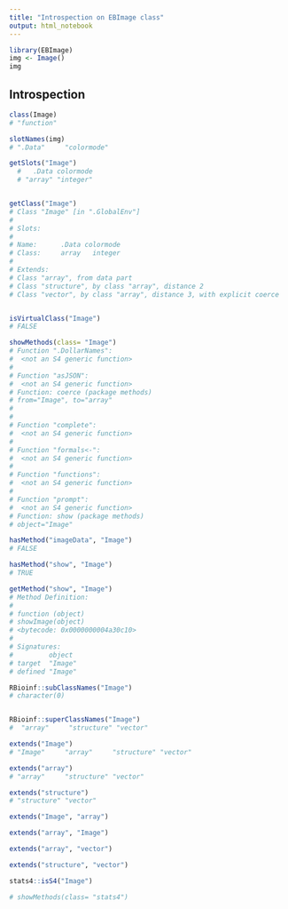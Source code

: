 ```yaml
---
title: "Introspection on EBImage class"
output: html_notebook
---
```



```r
library(EBImage)
img <- Image()
img
```


## Introspection

```r
class(Image)
# "function"

slotNames(img)
# ".Data"     "colormode"

getSlots("Image")
  #   .Data colormode 
  # "array" "integer" 


getClass("Image")
# Class "Image" [in ".GlobalEnv"]
# 
# Slots:
#                           
# Name:      .Data colormode
# Class:     array   integer
# 
# Extends: 
# Class "array", from data part
# Class "structure", by class "array", distance 2
# Class "vector", by class "array", distance 3, with explicit coerce


isVirtualClass("Image")
# FALSE

```

```r
showMethods(class= "Image") 
# Function ".DollarNames":
#  <not an S4 generic function>
# 
# Function "asJSON":
#  <not an S4 generic function>
# Function: coerce (package methods)
# from="Image", to="array"
# 
# 
# Function "complete":
#  <not an S4 generic function>
# 
# Function "formals<-":
#  <not an S4 generic function>
# 
# Function "functions":
#  <not an S4 generic function>
# 
# Function "prompt":
#  <not an S4 generic function>
# Function: show (package methods)
# object="Image"
```


```r
hasMethod("imageData", "Image")
# FALSE

hasMethod("show", "Image")
# TRUE

getMethod("show", "Image")
# Method Definition:
# 
# function (object) 
# showImage(object)
# <bytecode: 0x0000000004a30c10>
# 
# Signatures:
#         object 
# target  "Image"
# defined "Image"
```

```r
RBioinf::subClassNames("Image")
# character(0)


RBioinf::superClassNames("Image")
#  "array"     "structure" "vector"   
```

```r
extends("Image")
# "Image"     "array"     "structure" "vector"  

extends("array")
# "array"     "structure" "vector"  

extends("structure")
# "structure" "vector" 
```

```r
extends("Image", "array")

extends("array", "Image")

extends("array", "vector")

extends("structure", "vector")
```


```r
stats4::isS4("Image")
```

```r
# showMethods(class= "stats4") 
```

